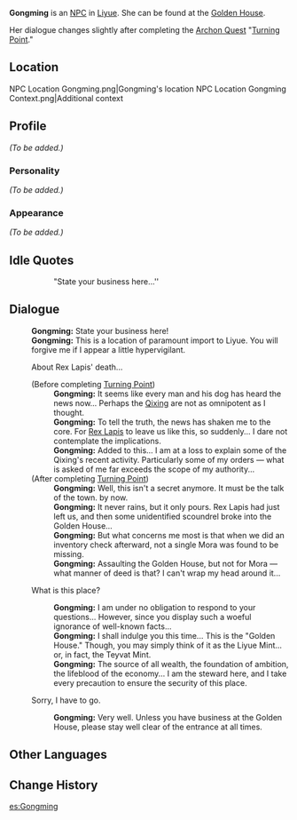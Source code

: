 {{Meta
<!-- REMOVE THIS TEMPLATE AFTER ADDING MISSING INFO -->
|missing_NPC_profile  = yes
}}
{{Character Infobox
|image            = NPC Gongming.png
|region           = Liyue
|title            = Steward, Golden House
|affiliation      = Golden House
|type             = NPC
}}
'''Gongming''' is an [[NPC]] in [[Liyue]]. She can be found at the [[Golden House]].

Her dialogue changes slightly after completing the [[Archon Quest]] "[[Turning Point]]."

==Location==
<gallery>
NPC Location Gongming.png|Gongming's location
NPC Location Gongming Context.png|Additional context
</gallery>

==Profile==
<!--detailed story/lore information goes here-->
''(To be added.)''

===Personality===
''(To be added.)''

===Appearance===
''(To be added.)''

==Idle Quotes==
{{Dialogue start}}
:: {{A|VO Gongming 01.ogg}} "State your business here...''
{{Dialogue end}}

==Dialogue==
{{Dialogue start}}
:'''Gongming:''' State your business here!
:'''Gongming:''' This is a location of paramount import to Liyue. You will forgive me if I appear a little hypervigilant.
:{{DIcon}} About Rex Lapis' death...
:;(Before completing [[Turning Point]])
::'''Gongming:''' It seems like every man and his dog has heard the news now... Perhaps the [[Qixing]] are not as omnipotent as I thought.
::'''Gongming:''' To tell the truth, the news has shaken me to the core. For [[Rex Lapis]] to leave us like this, so suddenly... I dare not contemplate the implications.
::'''Gongming:''' Added to this... I am at a loss to explain some of the Qixing's recent activity. Particularly some of my orders &mdash; what is asked of me far exceeds the scope of my authority...
:;(After completing [[Turning Point]])
::'''Gongming:''' Well, this isn't a secret anymore. It must be the talk of the town. by now.
::'''Gongming:''' It never rains, but it only pours. Rex Lapis had just left us, and then some unidentified scoundrel broke into the Golden House...
::'''Gongming:''' But what concerns me most is that when we did an inventory check afterward, not a single Mora was found to be missing.
::'''Gongming:''' Assaulting the Golden House, but not for Mora &mdash; what manner of deed is that? I can't wrap my head around it...
:{{DIcon}} What is this place?
::'''Gongming:''' I am under no obligation to respond to your questions... However, since you display such a woeful ignorance of well-known facts...
::'''Gongming:''' I shall indulge you this time... This is the "Golden House." Though, you may simply think of it as the Liyue Mint... or, in fact, the Teyvat Mint.
::'''Gongming:''' The source of all wealth, the foundation of ambition, the lifeblood of the economy... I am the steward here, and I take every precaution to ensure the security of this place.
:{{DIcon}} Sorry, I have to go.
::'''Gongming:''' Very well. Unless you have business at the Golden House, please stay well clear of the entrance at all times.
{{Dialogue end}}

==Other Languages==
{{Other Languages
|default_hidden = 1
|en      = Gongming
|zhs     = 公明
|zhs_rm  = Gōngmíng
|zht     = 公明
|zht_rm  = Gōngmíng
|ja      = 公明
|ja_rm   = Koumei{{Assumed}}
|ko      = 공명
|ko_rm   = Gongmyeong
|es      = Gongming
|fr      = Gongming
|ru      = Гун Мин
|th      = Gongming
|vi      = Gongming
|de      = Gongming
|id      = Gongming
|pt      = Gongming
|tr      = Gongming
|it      = Gongming
}}

==Change History==
{{Change History|1.1}}

[[es:Gongming]]